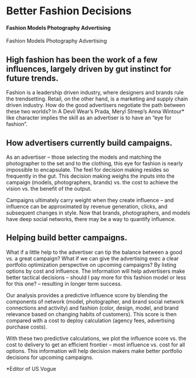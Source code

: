 # Better Fashion Decisions

#### Fashion Models Photography Advertising

Fashion Models Photography Advertising

## High fashion has been the work of a few influences, largely driven by gut instinct for future trends.

Fashion is a leadership driven industry, where designers and brands rule the trendsetting. Retail, on the other hand, is a marketing and supply chain driven industry. How do the good advertisers negotiate the path between these two worlds? In A Devil Wear’s Prada, Meryl Streep’s Anna Wintour* like character implies the skill as an advertiser is to have an “eye for fashion”.

## How advertisers currently build campaigns.

As an advertiser – those selecting the models and matching the photographer to the set and to the clothing, this eye for fashion is nearly impossible to encapsulate. The feel for decision making resides so frequently in the gut. This decision making weighs the inputs into the campaign (models, photographers, brands) vs. the cost to achieve the vision vs. the benefit of the output.

Campaigns ultimately carry weight when they create influence – and influence can be approximated by revenue generation, clicks, and subsequent changes in style. Now that brands, photographers, and models have deep social networks, there may be a way to quantify influence.

## Helping build better campaigns.

What if a little help to the advertiser can tip the balance between a good vs. a great campaign? What if we can give the advertising exec a clear portfolio optimization perspective on upcoming campaigns? By listing options by cost and influence. The information will help advertisers make better tactical decisions – should I pay more for this fashion model or less for this one? – resulting in longer term success. 

Our analysis provides a predictive influence score by blending the components of network (model, photographer, and brand social network connections and activity) and fashion (color, design, model, and brand relevance based on changing habits of customers). This score is then compared with a cost to deploy calculation (agency fees, advertising purchase costs).

With these two predictive calculations, we plot the influence score vs. the cost to delivery to get an efficient frontier – most influence vs. cost for all options. This information will help decision makers make better portfolio decisions for upcoming campaigns. 

*Editor of US Vogue
